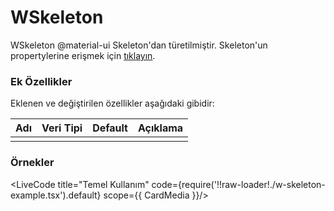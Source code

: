 
# WSkeleton

WSkeleton @material-ui Skeleton'dan türetilmiştir.
Skeleton'un propertylerine erişmek için [tıklayın](https://material-ui.com/api/skeleton/).

### Ek Özellikler

Eklenen ve değiştirilen özellikler aşağıdaki gibidir:

| Adı                 | Veri Tipi                                                     | Default | Açıklama                                        |
|:--------------------|:--------------------------------------------------------------|:--------|:------------------------------------------------|
|                     |                                                               |         |                                                 |


### Örnekler

<LiveCode title="Temel Kullanım" code={require('!!raw-loader!./w-skeleton-example.tsx').default} scope={{ CardMedia }}/>


